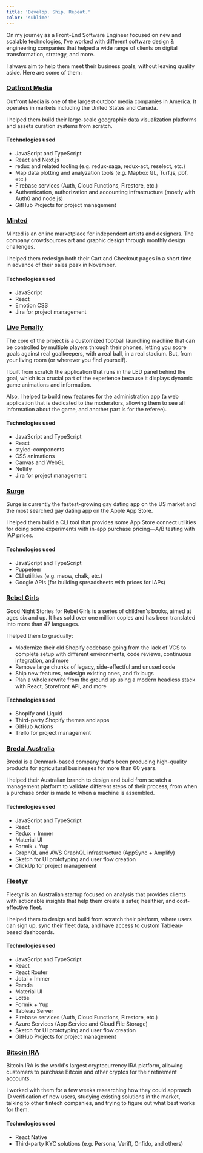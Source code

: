 ```yaml
---
title: 'Develop. Ship. Repeat.'
color: 'sublime'
---
```


On my journey as a Front-End Software Engineer focused on new and scalable
technologies, I've worked with different software design & engineering companies
that helped a wide range of clients on digital transformation, strategy, and
more.

<CustomerPortfolio />

I always aim to help them meet their business goals, without leaving quality
aside. Here are some of them:

### [Outfront Media](https://www.outfrontmedia.com/)

Outfront Media is one of the largest outdoor media companies in America. It
operates in markets including the United States and Canada.

I helped them build their large-scale geographic data visualization platforms
and assets curation systems from scratch.

#### Technologies used

- JavaScript and TypeScript
- React and Next.js
- redux and related tooling (e.g. redux-saga, redux-act, reselect, etc.)
- Map data plotting and analyzation tools (e.g. Mapbox GL, Turf.js, pbf, etc.)
- Firebase services (Auth, Cloud Functions, Firestore, etc.)
- Authentication, authorization and accounting infrastructure (mostly with Auth0
  and node.js)
- GitHub Projects for project management

### [Minted](https://www.minted.com)

Minted is an online marketplace for independent artists and designers. The
company crowdsources art and graphic design through monthly design challenges.

I helped them redesign both their Cart and Checkout pages in a short time in
advance of their sales peak in November.

#### Technologies used

- JavaScript
- React
- Emotion CSS
- Jira for project management

### [Live Penalty](https://www.livepenalty.com/)

The core of the project is a customized football launching machine that can be
controlled by multiple players through their phones, letting you score goals
against real goalkeepers, with a real ball, in a real stadium. But, from your
living room (or wherever you find yourself).

I built from scratch the application that runs in the LED panel behind the goal,
which is a crucial part of the experience because it displays dynamic game
animations and information.

Also, I helped to build new features for the administration app (a web
application that is dedicated to the moderators, allowing them to see all
information about the game, and another part is for the referee).

#### Technologies used

- JavaScript and TypeScript
- React
- styled-components
- CSS animations
- Canvas and WebGL
- Netlify
- Jira for project management

### [Surge](https://www.surgeapp.co/)

Surge is currently the fastest-growing gay dating app on the US market and the
most searched gay dating app on the Apple App Store.

I helped them build a CLI tool that provides some App Store connect utilities
for doing some experiments with in-app purchase pricing—A/B testing with IAP
prices.

#### Technologies used

- JavaScript and TypeScript
- Puppeteer
- CLI utilities (e.g. meow, chalk, etc.)
- Google APIs (for building spreadsheets with prices for IAPs)

### [Rebel Girls](https://www.rebelgirls.com/)

Good Night Stories for Rebel Girls is a series of children's books, aimed at
ages six and up. It has sold over one million copies and has been translated
into more than 47 languages.

I helped them to gradually:

- Modernize their old Shopify codebase going from the lack of VCS to complete
  setup with different environments, code reviews, continuous integration, and
  more
- Remove large chunks of legacy, side-effectful and unused code
- Ship new features, redesign existing ones, and fix bugs
- Plan a whole rewrite from the ground up using a modern headless stack with
  React, Storefront API, and more

#### Technologies used

- Shopify and Liquid
- Third-party Shopify themes and apps
- GitHub Actions
- Trello for project management

### [Bredal Australia](https://www.bredalaustralia.com/)

Bredal is a Denmark-based company that's been producing high-quality products
for agricultural businesses for more than 60 years.

I helped their Australian branch to design and build from scratch a management
platform to validate different steps of their process, from when a purchase
order is made to when a machine is assembled.

#### Technologies used

- JavaScript and TypeScript
- React
- Redux + Immer
- Material UI
- Formik + Yup
- GraphQL and AWS GraphQL infrastructure (AppSync + Amplify)
- Sketch for UI prototyping and user flow creation
- ClickUp for project management

### [Fleetyr](https://www.fleetyr.com/)

Fleetyr is an Australian startup focused on analysis that provides clients with
actionable insights that help them create a safer, healthier, and cost-effective
fleet.

I helped them to design and build from scratch their platform, where users can
sign up, sync their fleet data, and have access to custom Tableau-based
dashboards.

#### Technologies used

- JavaScript and TypeScript
- React
- React Router
- Jotai + Immer
- Ramda
- Material UI
- Lottie
- Formik + Yup
- Tableau Server
- Firebase services (Auth, Cloud Functions, Firestore, etc.)
- Azure Services (App Service and Cloud File Storage)
- Sketch for UI prototyping and user flow creation
- GitHub Projects for project management

### [Bitcoin IRA](https://bitcoinira.com)

Bitcoin IRA is the world's largest cryptocurrency IRA platform, allowing
customers to purchase Bitcoin and other cryptos for their retirement accounts.

I worked with them for a few weeks researching how they could approach ID
verification of new users, studying existing solutions in the market, talking to
other fintech companies, and trying to figure out what best works for them.

#### Technologies used

- React Native
- Third-party KYC solutions (e.g. Persona, Veriff, Onfido, and others)
